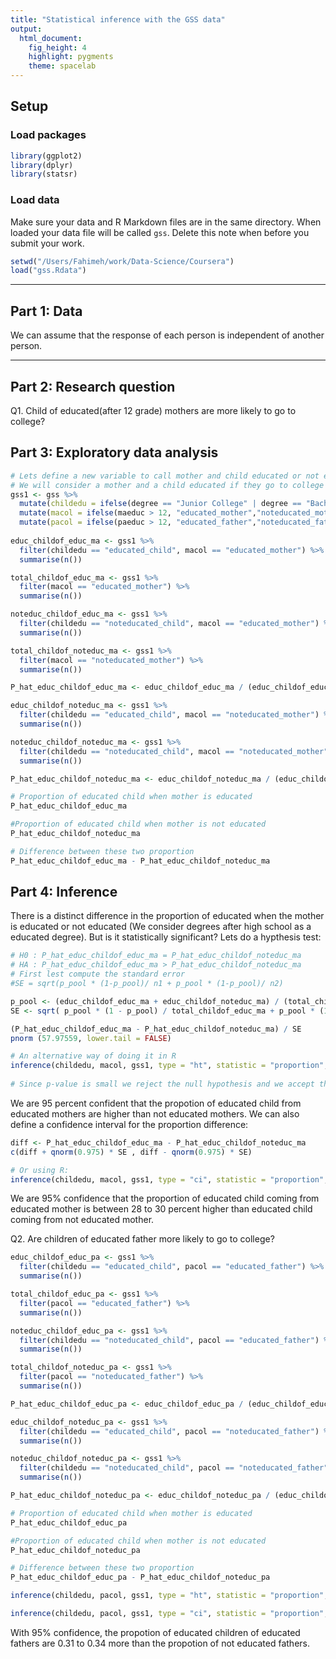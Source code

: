 ```yaml
---
title: "Statistical inference with the GSS data"
output: 
  html_document: 
    fig_height: 4
    highlight: pygments
    theme: spacelab
---
```


## Setup

### Load packages

```r
library(ggplot2)
library(dplyr)
library(statsr)
```

### Load data

Make sure your data and R Markdown files are in the same directory. When loaded
your data file will be called `gss`. Delete this note when before you submit 
your work. 

```r
setwd("/Users/Fahimeh/work/Data-Science/Coursera")
load("gss.Rdata")
```



* * *

## Part 1: Data
We can assume that the response of each person is independent of another person. 

* * *

## Part 2: Research question
Q1. Child of educated(after 12 grade) mothers are more likely to go to college?

## Part 3: Exploratory data analysis

```r
# Lets define a new variable to call mother and child educated or not educated. 
# We will consider a mother and a child educated if they go to college or higher
gss1 <- gss %>%
  mutate(childedu = ifelse(degree == "Junior College" | degree == "Bachelor" | degree == "Graduate", "educated_child", "noteducated_child")) %>% 
  mutate(macol = ifelse(maeduc > 12, "educated_mother","noteducated_mother")) %>%
  mutate(pacol = ifelse(paeduc > 12, "educated_father","noteducated_father"))
  
educ_childof_educ_ma <- gss1 %>% 
  filter(childedu == "educated_child", macol == "educated_mother") %>%
  summarise(n())

total_childof_educ_ma <- gss1 %>% 
  filter(macol == "educated_mother") %>%
  summarise(n())

noteduc_childof_educ_ma <- gss1 %>% 
  filter(childedu == "noteducated_child", macol == "educated_mother") %>%
  summarise(n())

total_childof_noteduc_ma <- gss1 %>% 
  filter(macol == "noteducated_mother") %>%
  summarise(n())

P_hat_educ_childof_educ_ma <- educ_childof_educ_ma / (educ_childof_educ_ma + noteduc_childof_educ_ma)

educ_childof_noteduc_ma <- gss1 %>% 
  filter(childedu == "educated_child", macol == "noteducated_mother") %>%
  summarise(n())

noteduc_childof_noteduc_ma <- gss1 %>% 
  filter(childedu == "noteducated_child", macol == "noteducated_mother") %>%
  summarise(n())

P_hat_educ_childof_noteduc_ma <- educ_childof_noteduc_ma / (educ_childof_noteduc_ma + noteduc_childof_noteduc_ma)

# Proportion of educated child when mother is educated
P_hat_educ_childof_educ_ma

#Proportion of educated child when mother is not educated
P_hat_educ_childof_noteduc_ma

# Difference between these two proportion
P_hat_educ_childof_educ_ma - P_hat_educ_childof_noteduc_ma
```

## Part 4: Inference

There is a distinct difference in the proportion of educated when the mother is educated or not educated (We consider degrees after high school as a educated degree). But is it statistically significant? Lets do a hypthesis test:

```r
# H0 : P_hat_educ_childof_educ_ma = P_hat_educ_childof_noteduc_ma
# HA : P_hat_educ_childof_educ_ma > P_hat_educ_childof_noteduc_ma
# First lest compute the standard error 
#SE = sqrt(p_pool * (1-p_pool)/ n1 + p_pool * (1-p_pool)/ n2)

p_pool <- (educ_childof_educ_ma + educ_childof_noteduc_ma) / (total_childof_educ_ma + total_childof_noteduc_ma)
SE <- sqrt( p_pool * (1 - p_pool) / total_childof_educ_ma + p_pool * (1 - p_pool) / total_childof_noteduc_ma) 

(P_hat_educ_childof_educ_ma - P_hat_educ_childof_noteduc_ma) / SE
pnorm (57.97559, lower.tail = FALSE)

# An alternative way of doing it in R
inference(childedu, macol, gss1, type = "ht", statistic = "proportion", success = "educated_child", method = "theoretical", null = 0, alternative = "greater")
 
# Since p-value is small we reject the null hypothesis and we accept the alternative hypothesis 
```
We are 95 percent confident that the propotion of educated child from educated mothers are higher than not educated mothers. We can also define a confidence interval for the proportion difference:

```r
diff <- P_hat_educ_childof_educ_ma - P_hat_educ_childof_noteduc_ma
c(diff + qnorm(0.975) * SE , diff - qnorm(0.975) * SE)

# Or using R:
inference(childedu, macol, gss1, type = "ci", statistic = "proportion", success = "educated_child", method = "theoretical")
```

We are 95% confidence that the proportion of educated child coming from educated mother is between 28 to 30 percent higher than educated child coming from not educated mother.

Q2. Are children of educated father more likely to go to college?

```r
educ_childof_educ_pa <- gss1 %>% 
  filter(childedu == "educated_child", pacol == "educated_father") %>%
  summarise(n())

total_childof_educ_pa <- gss1 %>% 
  filter(pacol == "educated_father") %>%
  summarise(n())

noteduc_childof_educ_pa <- gss1 %>% 
  filter(childedu == "noteducated_child", pacol == "educated_father") %>%
  summarise(n())

total_childof_noteduc_pa <- gss1 %>% 
  filter(pacol == "noteducated_father") %>%
  summarise(n())

P_hat_educ_childof_educ_pa <- educ_childof_educ_pa / (educ_childof_educ_pa + noteduc_childof_educ_pa)

educ_childof_noteduc_pa <- gss1 %>% 
  filter(childedu == "educated_child", pacol == "noteducated_father") %>%
  summarise(n())

noteduc_childof_noteduc_pa <- gss1 %>% 
  filter(childedu == "noteducated_child", pacol == "noteducated_father") %>%
  summarise(n())

P_hat_educ_childof_noteduc_pa <- educ_childof_noteduc_pa / (educ_childof_noteduc_pa + noteduc_childof_noteduc_pa)

# Proportion of educated child when mother is educated
P_hat_educ_childof_educ_pa

#Proportion of educated child when mother is not educated
P_hat_educ_childof_noteduc_pa

# Difference between these two proportion
P_hat_educ_childof_educ_pa - P_hat_educ_childof_noteduc_pa

inference(childedu, pacol, gss1, type = "ht", statistic = "proportion", success = "educated_child", method = "theoretical", null = 0, alternative = "greater")

inference(childedu, pacol, gss1, type = "ci", statistic = "proportion", success = "educated_child", method = "theoretical")
```

With 95% confidence, the propotion of educated children of educated fathers are 0.31 to 0.34 more than the propotion of not educated fathers.


